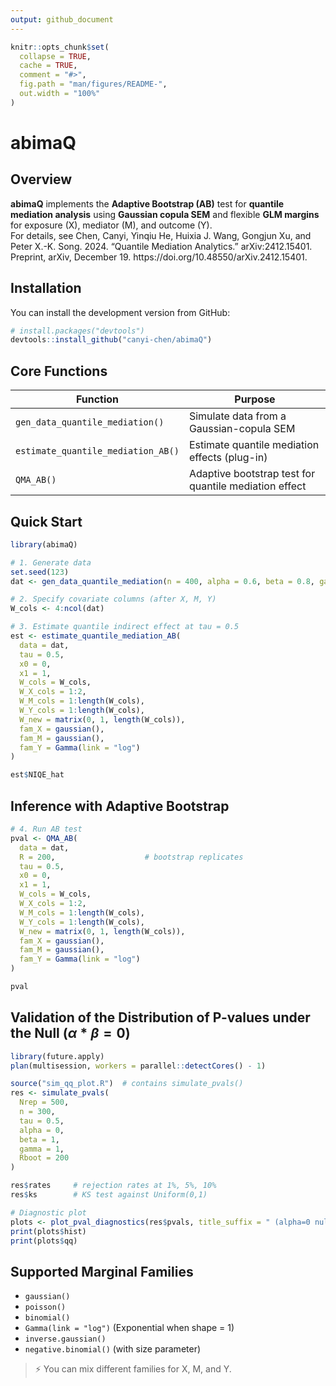 ```yaml
---
output: github_document
---
```


<!-- README.md is generated from README.Rmd. Please edit that file -->

```r
knitr::opts_chunk$set(
  collapse = TRUE,
  cache = TRUE,
  comment = "#>",
  fig.path = "man/figures/README-",
  out.width = "100%"
)
```

# abimaQ

<!-- badges: start -->
<!-- badges: end -->

## Overview

**abimaQ** implements the **Adaptive Bootstrap (AB)** test for **quantile mediation analysis** using **Gaussian copula SEM** and flexible **GLM margins** for exposure (X), mediator (M), and outcome (Y).  
For details, see Chen, Canyi, Yinqiu He, Huixia J. Wang, Gongjun Xu, and Peter X.-K. Song. 2024. “Quantile Mediation Analytics.” arXiv:2412.15401. Preprint, arXiv, December 19. https://doi.org/10.48550/arXiv.2412.15401.

## Installation

You can install the development version from GitHub:

```r
# install.packages("devtools")
devtools::install_github("canyi-chen/abimaQ")
```

## Core Functions

| Function                        | Purpose                                                        |
|----------------------------------|-----------------------------------------------------------------|
| `gen_data_quantile_mediation()`  | Simulate data from a Gaussian-copula SEM                        |
| `estimate_quantile_mediation_AB()` | Estimate quantile mediation effects (plug-in)                |
| `QMA_AB()`                       | Adaptive bootstrap test for quantile mediation effect                     |

## Quick Start

```r
library(abimaQ)

# 1. Generate data
set.seed(123)
dat <- gen_data_quantile_mediation(n = 400, alpha = 0.6, beta = 0.8, gamma = 0.3)

# 2. Specify covariate columns (after X, M, Y)
W_cols <- 4:ncol(dat)

# 3. Estimate quantile indirect effect at tau = 0.5
est <- estimate_quantile_mediation_AB(
  data = dat,
  tau = 0.5,
  x0 = 0,
  x1 = 1,
  W_cols = W_cols,
  W_X_cols = 1:2,
  W_M_cols = 1:length(W_cols),
  W_Y_cols = 1:length(W_cols),
  W_new = matrix(0, 1, length(W_cols)),
  fam_X = gaussian(),
  fam_M = gaussian(),
  fam_Y = Gamma(link = "log")
)

est$NIQE_hat
```

## Inference with Adaptive Bootstrap

```r
# 4. Run AB test
pval <- QMA_AB(
  data = dat,
  R = 200,                    # bootstrap replicates
  tau = 0.5,
  x0 = 0,
  x1 = 1,
  W_cols = W_cols,
  W_X_cols = 1:2,
  W_M_cols = 1:length(W_cols),
  W_Y_cols = 1:length(W_cols),
  W_new = matrix(0, 1, length(W_cols)),
  fam_X = gaussian(),
  fam_M = gaussian(),
  fam_Y = Gamma(link = "log")
)

pval
```

## Validation of the Distribution of P-values under the Null ($\alpha*\beta = 0$)

```r
library(future.apply)
plan(multisession, workers = parallel::detectCores() - 1)

source("sim_qq_plot.R")  # contains simulate_pvals()
res <- simulate_pvals(
  Nrep = 500,
  n = 300,
  tau = 0.5,
  alpha = 0,
  beta = 1,
  gamma = 1,
  Rboot = 200
)

res$rates     # rejection rates at 1%, 5%, 10%
res$ks        # KS test against Uniform(0,1)

# Diagnostic plot
plots <- plot_pval_diagnostics(res$pvals, title_suffix = " (alpha=0 null)")
print(plots$hist)
print(plots$qq)
```

## Supported Marginal Families

- `gaussian()`
- `poisson()`
- `binomial()`
- `Gamma(link = "log")` (Exponential when shape = 1)
- `inverse.gaussian()`
- `negative.binomial()` (with size parameter)

> ⚡ You can mix different families for X, M, and Y.
